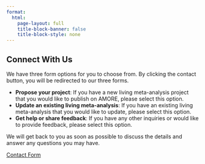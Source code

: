 ```yaml
---
format:
  html:
    page-layout: full
    title-block-banner: false 
    title-block-style: none 
---
```


::: {.contact-container}

::: {.contact-section}
## Connect With Us 
We have three form options for you to choose from. By clicking the contact button, you will be redirected to our three forms.

- **Propose your project**: 
If you have a new living meta-analysis project that you would like to publish on AMORE, please select this option.
- **Update an existing living meta-analysis**: 
If you have an existing living meta-analysis that you would like to update, please select this option.
- **Get help or share feedback**: 
If you have any other inquiries or would like to provide feedback, please select this option.

We will get back to you as soon as possible to discuss the details and answer any questions you may have.


::: {.contact-buttons}
[Contact Form](https://nettskjema.no/a/492183){.primary-button target="_blank"}
:::



:::
:::
